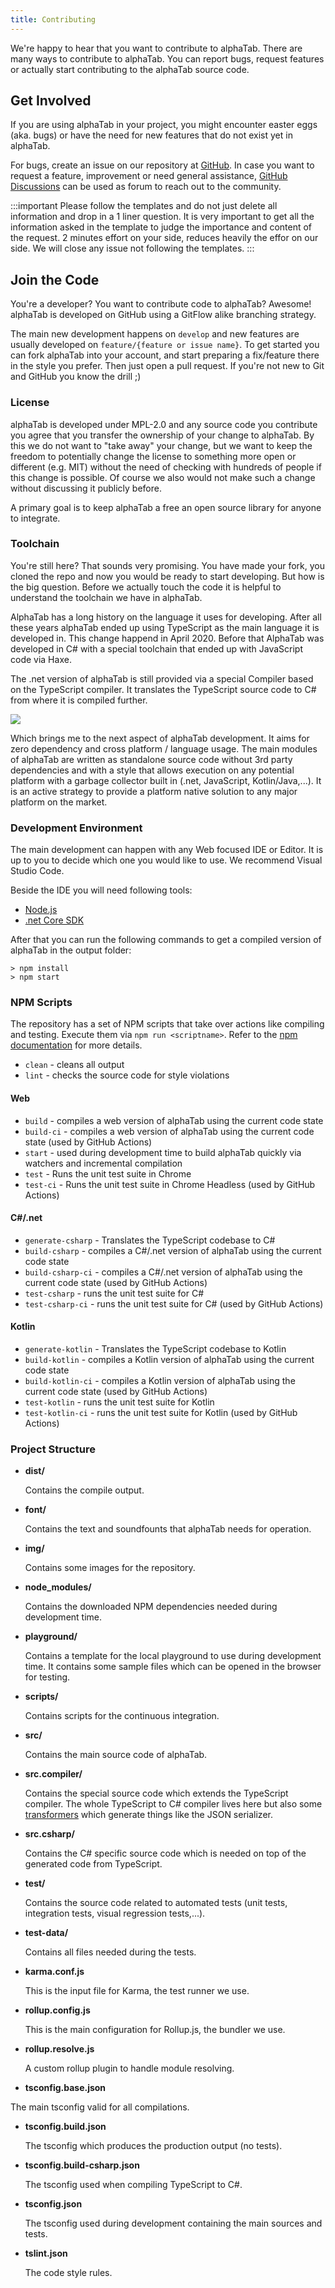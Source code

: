 ```yaml
---
title: Contributing
---
```


We're happy to hear that you want to contribute to alphaTab. There are many ways to contribute to alphaTab.
You can report bugs, request features or actually start contributing to the alphaTab source code. 

## Get Involved

If you are using alphaTab in your project, you might encounter easter eggs (aka. bugs) or have the need for 
new features that do not exist yet in alphaTab. 

For bugs, create an issue on our repository at [GitHub](https://github.com/CoderLine/alphaTab/issues/new/choose).
In case you want to request a feature, improvement or need general assistance, [GitHub Discussions](https://github.com/CoderLine/alphaTab/discussions) can be used as forum to reach out to the community.

:::important
Please follow the templates and do not just delete all information and drop in a 1 liner question. It is very important
to get all the information asked in the template to judge the importance and content of the request. 2 minutes effort
on your side, reduces heavily the effor on our side. We will close any issue not following the templates. 
:::


## Join the Code

You're a developer? You want to contribute code to alphaTab? Awesome! alphaTab is developed on GitHub using a GitFlow alike branching strategy. 

The main new development happens on `develop` and new features are usually developed on `feature/{feature or issue name}`. To get started 
you can fork alphaTab into your account, and start preparing a fix/feature there in the style you prefer. Then just open a pull request. 
If you're not new to Git and GitHub you know the drill ;) 

### License

alphaTab is developed under MPL-2.0 and any source code you contribute you agree that you transfer the ownership of your change to alphaTab. 
By this we do not want to "take away" your change, but we want to keep the freedom to potentially change the license to something more open or different (e.g. MIT)
without the need of checking with hundreds of people if this change is possible. Of course we also would not make such a change without discussing it publicly before. 

A primary goal is to keep alphaTab a free an open source library for anyone to integrate. 

### Toolchain

You're still here? That sounds very promising. You have made your fork, you cloned the repo and now you would be ready to start developing. 
But how is the big question. Before we actually touch the code it is helpful to understand the toolchain we have in alphaTab.

AlphaTab has a long history on the language it uses for developing. After all these years alphaTab ended up using TypeScript as the main language
it is developed in. This change happend in April 2020. Before that AlphaTab was developed in C# with a special toolchain that ended up with JavaScript code via Haxe. 

The .net version of alphaTab is still provided via a special Compiler based on the TypeScript compiler. It translates the TypeScript source code to C# 
from where it is compiled further. 

<img src="/img/toolchain.svg" />

Which brings me to the next aspect of alphaTab development. It aims for zero dependency and cross platform / language usage. 
The main modules of alphaTab are written as standalone source code without 3rd party dependencies and with a style that allows 
execution on any potential platform with a garbage collector built in (.net, JavaScript, Kotlin/Java,...). It is an active strategy
to provide a platform native solution to any major platform on the market. 

### Development Environment

The main development can happen with any Web focused IDE or Editor. It is up to you to decide which one you would like to use. 
We recommend Visual Studio Code. 

Beside the IDE you will need following tools: 

* [Node.js](https://nodejs.org/)
* [.net Core SDK](https://dotnet.microsoft.com/download)

After that you can run the following commands to get a compiled version of alphaTab in the output folder:

```
> npm install
> npm start
```

### NPM Scripts

The repository has a set of NPM scripts that take over actions like compiling and testing. Execute them via 
`npm run <scriptname>`. Refer to the [npm documentation](https://docs.npmjs.com/cli/run-script) for more details. 

* `clean` - cleans all output
* `lint` - checks the source code for style violations

#### Web

* `build` - compiles a web version of alphaTab using the current code state
* `build-ci` - compiles a web version of alphaTab using the current code state (used by GitHub Actions)
* `start` - used during development time to build alphaTab quickly via watchers and incremental compilation
* `test` - Runs the unit test suite in Chrome
* `test-ci` - Runs the unit test suite in Chrome Headless (used by GitHub Actions)

#### C#/.net

* `generate-csharp` - Translates the TypeScript codebase to C#
* `build-csharp` - compiles a C#/.net version of alphaTab using the current code state
* `build-csharp-ci` - compiles a C#/.net version of alphaTab using the current code state (used by GitHub Actions)
* `test-csharp` - runs the unit test suite for C#
* `test-csharp-ci` - runs the unit test suite for C# (used by GitHub Actions)

#### Kotlin

* `generate-kotlin` - Translates the TypeScript codebase to Kotlin
* `build-kotlin` - compiles a Kotlin version of alphaTab using the current code state
* `build-kotlin-ci` - compiles a Kotlin version of alphaTab using the current code state (used by GitHub Actions)
* `test-kotlin` - runs the unit test suite for Kotlin
* `test-kotlin-ci` - runs the unit test suite for Kotlin (used by GitHub Actions)

### Project Structure

- **dist/**

  Contains the compile output. 

- **font/**

  Contains the text and soundfounts that alphaTab needs for operation. 

- **img/**

  Contains some images for the repository.

- **node_modules/**

  Contains the downloaded NPM dependencies needed during development time. 

- **playground/**

  Contains a template for the local playground to use during development time. It contains some sample files which 
  can be opened in the browser for testing. 

- **scripts/**

  Contains scripts for the continuous integration. 

- **src/**

  Contains the main source code of alphaTab.

- **src.compiler/**

  Contains the special source code which extends the TypeScript compiler. The whole TypeScript to C# compiler lives here but also 
  some [transformers](https://github.com/cevek/ttypescript) which generate things like the JSON serializer. 

- **src.csharp/**
 
  Contains the C# specific source code which is needed on top of the generated code from TypeScript. 

- **test/**

  Contains the source code related to automated tests (unit tests, integration tests, visual regression tests,...).

- **test-data/**

  Contains all files needed during the tests. 

- **karma.conf.js**

  This is the input file for Karma, the test runner we use. 

- **rollup.config.js**

  This is the main configuration for Rollup.js, the bundler we use. 

- **rollup.resolve.js**

  A custom rollup plugin to handle module resolving. 

- **tsconfig.base.json**

 The main tsconfig valid for all compilations. 

- **tsconfig.build.json**

  The tsconfig which produces the production output (no tests).

- **tsconfig.build-csharp.json**

  The tsconfig used when compiling TypeScript to C#.

- **tsconfig.json**

  The tsconfig used during development containing the main sources and tests.

- **tslint.json**

  The code style rules.